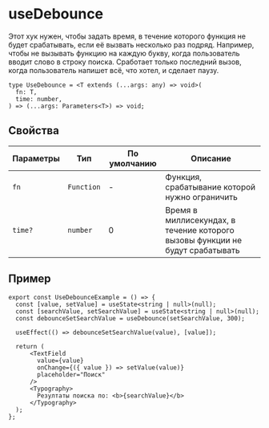 
<Meta title="Hooks|useDebounce" id="useDebounce" />

# useDebounce

Этот хук нужен, чтобы задать время, в течение которого функция не будет срабатывать, если её вызвать несколько раз подряд. Например, чтобы не вызывать функцию на каждую букву, когда пользователь вводит слово в строку поиска. Сработает только последний вызов, когда пользователь напишет всё, что хотел, и сделает паузу.

```tsx
type UseDebounce = <T extends (...args: any) => void>(
  fn: T,
  time: number,
) => (...args: Parameters<T>) => void;
```

## Свойства

| Параметры | Тип        | По умолчанию | Описание                                                                      |
| --------- | ---------- | ------------ | ----------------------------------------------------------------------------- |
| `fn`      | `Function` | -            | Функция, срабатывание которой нужно ограничить                                |
| `time?`   | `number`   | 0            | Время в миллисекундах, в течение которого вызовы функции не будут срабатывать |

## Пример

```tsx
export const UseDebounceExample = () => {
  const [value, setValue] = useState<string | null>(null);
  const [searchValue, setSearchValue] = useState<string | null>(null);
  const debounceSetSearchValue = useDebounce(setSearchValue, 300);

  useEffect(() => debounceSetSearchValue(value), [value]);

  return (
      <TextField
        value={value}
        onChange={({ value }) => setValue(value)}
        placeholder="Поиск"
      />
      <Typography>
        Резултаты поиска по: <b>{searchValue}</b>
      </Typography>
  );
};
```

<UseDebounceExample />
